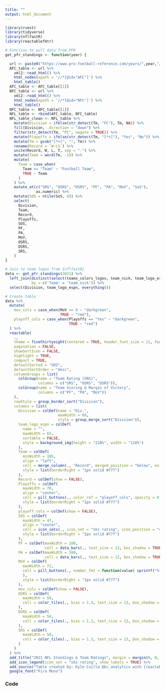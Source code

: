---
title: ""
output: html_document
---

```{r setup, include=FALSE}
library(rvest)
library(tidyverse)
library(nflfastR)
library(reactablefmtr)
```

```{r table, echo=FALSE, warning=FALSE, message=FALSE}
# Function to pull data from PFR
get_pfr_standings <- function(year) {

  url <- paste0("https://www.pro-football-reference.com/years/",year,"/")
  AFC_table <- url %>%
    xml2::read_html() %>%
    html_nodes(xpath = '//*[@id="AFC"]') %>%
    html_table()
  AFC_table <- AFC_table[[1]]
  NFC_table <- url %>%
    xml2::read_html() %>%
    html_nodes(xpath = '//*[@id="NFC"]') %>%
    html_table()
  NFC_table <- NFC_table[[1]]
  NFL_table <- rbind(AFC_table, NFC_table)
  NFL_table_clean <- NFL_table %>%
    mutate(Division = ifelse(str_detect(Tm, "FC"), Tm, NA)) %>%
    fill(Division, .direction = "down") %>%
    filter(str_detect(Tm, "FC", negate = TRUE)) %>%
    mutate(Playoffs = ifelse(str_detect(Tm, "[*+]"), "Yes", "No")) %>%
    mutate(Tm = gsub("[*+]", "", Tm)) %>%
    rename(Record = `W-L%`) %>%
    unite(Record, W, L, T, sep = "-") %>%
    mutate(Team = word(Tm, -1)) %>%
    mutate(
      Team = case_when(
        Team == "Team" ~ "Football Team",
        TRUE ~ Team
      )
    ) %>%
    mutate_at(c("SRS", "OSRS", "DSRS", "PF", "PA", "MoV", "SoS"),
              as.numeric) %>%
    mutate(SOS = ntile(SoS, 4)) %>%
    select(
      Division,
      Team,
      Record,
      Playoffs,
      SOS,
      PF,
      PA,
      MoV,
      OSRS,
      DSRS,
      SRS,
    )
}

# Join to team logos from {nflfastR}
data <- get_pfr_standings(2021) %>%
  left_join(distinct(select(teams_colors_logos, team_nick, team_logo_espn)),
            by = c('Team' = 'team_nick')) %>%
  select(Division, team_logo_espn, everything())

# Create table
data %>%
  mutate(
    mov_cols = case_when(MoV >= 0 ~ "darkgreen",
                         TRUE ~ "red"),
    playoff_cols = case_when(Playoffs == "Yes" ~ "darkgreen",
                             TRUE ~ "red")
  ) %>%
  reactable(
    .,
    theme = fivethirtyeight(centered = TRUE, header_font_size = 11, font_size = 11),
    pagination = FALSE,
    showSortIcon = FALSE,
    highlight = TRUE,
    compact = TRUE,
    defaultSorted = "SRS",
    defaultSortOrder = "desc",
    columnGroups = list(
      colGroup(name = "Team Rating (SRS)",
               columns = c("SRS", "OSRS", "DSRS")),
      colGroup(name = "Team Scoring & Margin of Victory",
               columns = c("PF", "PA", "MoV"))
    ),
    rowStyle = group_border_sort("Division"),
    columns = list(
      Division = colDef(name = "Div.",
                        maxWidth = 60,
                        style = group_merge_sort("Division")),
      team_logo_espn = colDef(
        name = "",
        maxWidth = 65,
        sortable = FALSE,
        style = background_img(height = "210%", width = "110%")
      ),
      Team = colDef(
        minWidth = 105,
        align = "left",
        cell = merge_column(., "Record", merged_position = "below", existing_size = 12, spacing = 1),
        style = list(borderRight = "1px solid #777")
      ),
      Record = colDef(show = FALSE),
      Playoffs = colDef(
        maxWidth = 70,
        align = "center",
        cell = pill_buttons(., color_ref = "playoff_cols", opacity = 0.7),
        style = list(borderRight = "1px solid #777")
      ),
      playoff_cols = colDef(show = FALSE),
      SOS = colDef(
        maxWidth = 47,
        align = "center",
        cell = icon_sets(., icon_set = "ski rating", icon_position = "over"),
        style = list(borderRight = "1px solid #777")
      ),
      PF = colDef(maxWidth = 180,
                  cell = data_bars(., text_size = 12, box_shadow = TRUE)),
      PA = colDef(maxWidth = 180,
                  cell = data_bars(., text_size = 12, box_shadow = TRUE)),
      MoV = colDef(
        maxWidth = 72,
        cell = pill_buttons(., number_fmt = function(value) sprintf("%+0.1f", value), colors = "transparent", opacity = 0, bold_text = TRUE, text_color_ref = "mov_cols"
        ),
        style = list(borderRight = "1px solid #777")
      ),
      mov_cols = colDef(show = FALSE),
      OSRS = colDef(
        maxWidth = 50,
        cell = color_tiles(., bias = 1.3, text_size = 13, box_shadow = TRUE)
      ),
      DSRS = colDef(
        maxWidth = 50,
        cell = color_tiles(., bias = 1.3, text_size = 13, box_shadow = TRUE)
      ),
      SRS = colDef(
        maxWidth = 50,
        cell = color_tiles(., bias = 1.3, text_size = 13, box_shadow = TRUE)
      )
    )
  ) %>%
  add_title("2021 NFL Standings & Team Ratings", margin = margin(0, 0, 10, 0)) %>%
  add_icon_legend(icon_set = "ski rating", show_labels = TRUE) %>%
  add_source("Table created by: Kyle Cuilla @kc_analytics with {reactablefmtr} •  Data: Pro-Football-Reference.com", font_size = 12) %>%
  google_font("Fira Mono")
```

### Code

```{r ref.label="table", eval=FALSE}
```
